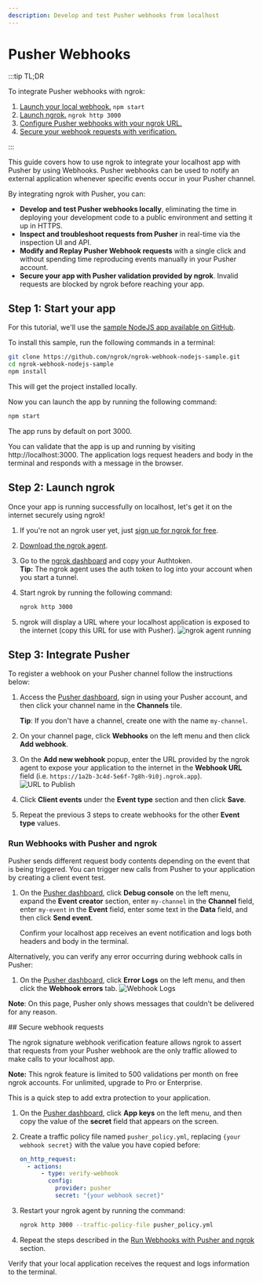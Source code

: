 ```yaml
---
description: Develop and test Pusher webhooks from localhost
---
```



# Pusher Webhooks

:::tip TL;DR

To integrate Pusher webhooks with ngrok:

1. [Launch your local webhook.](#start-your-app) `npm start`
1. [Launch ngrok.](#start-ngrok) `ngrok http 3000`
1. [Configure Pusher webhooks with your ngrok URL.](#setup-webhook)
1. [Secure your webhook requests with verification.](#security)

:::

This guide covers how to use ngrok to integrate your localhost app with Pusher by using Webhooks.
Pusher webhooks can be used to notify an external application whenever specific events occur in your Pusher channel.

By integrating ngrok with Pusher, you can:

- **Develop and test Pusher webhooks locally**, eliminating the time in deploying your development code to a public environment and setting it up in HTTPS.
- **Inspect and troubleshoot requests from Pusher** in real-time via the inspection UI and API.
- **Modify and Replay Pusher Webhook requests** with a single click and without spending time reproducing events manually in your Pusher account.
- **Secure your app with Pusher validation provided by ngrok**. Invalid requests are blocked by ngrok before reaching your app.

## **Step 1**: Start your app

For this tutorial, we'll use the [sample NodeJS app available on GitHub](https://github.com/ngrok/ngrok-webhook-nodejs-sample).

To install this sample, run the following commands in a terminal:

```bash
git clone https://github.com/ngrok/ngrok-webhook-nodejs-sample.git
cd ngrok-webhook-nodejs-sample
npm install
```

This will get the project installed locally.

Now you can launch the app by running the following command:

```bash
npm start
```

The app runs by default on port 3000.

You can validate that the app is up and running by visiting http://localhost:3000. The application logs request headers and body in the terminal and responds with a message in the browser.

## **Step 2**: Launch ngrok

Once your app is running successfully on localhost, let's get it on the internet securely using ngrok!

1. If you're not an ngrok user yet, just [sign up for ngrok for free](https://ngrok.com/signup).

1. [Download the ngrok agent](https://download.ngrok.com).

1. Go to the [ngrok dashboard](https://dashboard.ngrok.com) and copy your Authtoken. <br />
   **Tip:** The ngrok agent uses the auth token to log into your account when you start a tunnel.
1. Start ngrok by running the following command:

   ```bash
   ngrok http 3000
   ```

1. ngrok will display a URL where your localhost application is exposed to the internet (copy this URL for use with Pusher).
   ![ngrok agent running](./img/integrations/launch_ngrok_tunnel.png)

## **Step 3**: Integrate Pusher

To register a webhook on your Pusher channel follow the instructions below:

1. Access the [Pusher dashboard](https://dashboard.pusher.com/), sign in using your Pusher account, and then click your channel name in the **Channels** tile.

   **Tip**: If you don't have a channel, create one with the name `my-channel`.

1. On your channel page, click **Webhooks** on the left menu and then click **Add webhook**.

1. On the **Add new webhook** popup, enter the URL provided by the ngrok agent to expose your application to the internet in the **Webhook URL** field (i.e. `https://1a2b-3c4d-5e6f-7g8h-9i0j.ngrok.app`).
   ![URL to Publish](img/ngrok_url_configuration_pusher.png)

1. Click **Client events** under the **Event type** section and then click **Save**.

1. Repeat the previous 3 steps to create webhooks for the other **Event type** values.

### Run Webhooks with Pusher and ngrok

Pusher sends different request body contents depending on the event that is being triggered.
You can trigger new calls from Pusher to your application by creating a client event test.

1. On the [Pusher dashboard](https://dashboard.pusher.com/), click **Debug console** on the left menu, expand the **Event creator** section, enter `my-channel` in the **Channel** field, enter `my-event` in the **Event** field, enter some text in the **Data** field, and then click **Send event**.

   Confirm your localhost app receives an event notification and logs both headers and body in the terminal.

Alternatively, you can verify any error occurring during webhook calls in Pusher:

1. On the [Pusher dashboard](https://dashboard.pusher.com/), click **Error Logs** on the left menu, and then click the **Webhook errors** tab.
   ![Webhook Logs](img/ngrok_logs_pusher.png)

**Note**: On this page, Pusher only shows messages that couldn't be delivered for any reason.

<InspectingRequests />

<ReplayingRequests />
## Secure webhook requests

The ngrok signature webhook verification feature allows ngrok to assert that requests from your Pusher webhook are the only traffic allowed to make calls to your localhost app.

**Note:** This ngrok feature is limited to 500 validations per month on free ngrok accounts. For unlimited, upgrade to Pro or Enterprise.

This is a quick step to add extra protection to your application.

1. On the [Pusher dashboard](https://dashboard.pusher.com/), click **App keys** on the left menu, and then copy the value of the **secret** field that appears on the screen.

1. Create a traffic policy file named `pusher_policy.yml`, replacing `{your webhook secret}` with the value you have copied before:

   ```yaml
   on_http_request:
     - actions:
         - type: verify-webhook
           config:
             provider: pusher
             secret: "{your webhook secret}"
   ```

1. Restart your ngrok agent by running the command:

   ```bash
   ngrok http 3000 --traffic-policy-file pusher_policy.yml
   ```

1. Repeat the steps described in the [Run Webhooks with Pusher and ngrok](#run-webhook) section.

Verify that your local application receives the request and logs information to the terminal.

